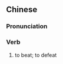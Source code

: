 ==Chinese==
{{zh-forms}}

===Pronunciation===
{{zh-pron
|c=peng1 cam4
|cat=v
}}

===Verb===
{{zh-verb}}

# {{lb|zh|Cantonese}} to beat; to defeat